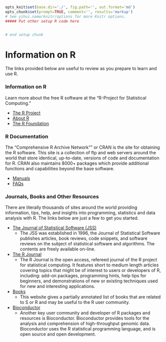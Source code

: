 ```r
opts_knit$set(base.dir='./', fig.path='', out.format='md')
opts_chunk$set(prompt=TRUE, comment='', results='markup')
# See yihui.name/knitr/options for more Knitr options.
##### Put other setup R code here


# end setup chunk
```
# Information on R

The links provided below are useful to review as you prepare to learn and use R. 

### Information on R

Learn more about the free R software at the "R-Project for Statistical Computing."

* [The R Project](https://www.r-project.org/)
* [About R](https://www.r-project.org/about.html)
* [The R Foundation](https://www.r-project.org/foundation/)

  
### R Documentation

The "Comprehensive R Archive Network"" or CRAN is the site for obtaining the R software. This site is a collection of ftp and web servers around the world that store identical, up-to-date, versions of code and documentation for R. CRAN also maintains 8000+ packages which provide additional functions and capabilities beyond the base software.

* [Manuals](https://cran.r-project.org/manuals.html )
* [FAQs](https://cran.r-project.org/faqs.html)


### Journals, Books and Other Resources

There are literally thousands of sites around the world providing information, tips, help, and insights into programming, statistics and data analysis with R. The links below are just a few to get you started.

* [The Journal of Statistical Software (JSS)](http://www.jstatsoft.org/)
    + The JSS was established in 1996, the Journal of Statistical Software publishes articles, book reviews, code snippets, and software reviews on the subject of statistical software and algorithms. The contents are freely available on-line.
* [The R Journal](https://journal.r-project.org/)
    + The R Journal is the open access, refereed journal of the R project for statistical computing. It features short to medium length articles covering topics that might be of interest to users or developers of R, including: add-on packages, programming hints, help tips for beginners, and demonstrations of new or existing techniques used for new and interesting applications.
* [Books](https://www.r-project.org/doc/bib/R-books.html)
    + This website gives a partially annotated list of books that are related to S or R and may be useful to the R user community.
* [Bioconductor](https://www.bioconductor.org/)
    + Another key user community and developer of R packages and resources is Bioconductor. Bioconductor provides tools for the analysis and comprehension of high-throughput genomic data. Bioconductor uses the R statistical programming language, and is open source and open development.

